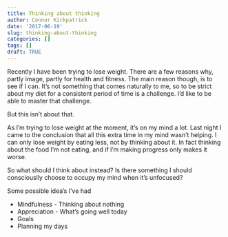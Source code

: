 ```yaml
---
title: Thinking about thinking
author: Connor Kirkpatrick
date: '2017-06-19'
slug: thinking-about-thinking
categories: []
tags: []
draft: TRUE
---
```


Recently I have been trying to lose weight. There are a few reasons why, partly image, partly for health and fitness. The main reason though, is to see if I can. It's not something that comes naturally to me, so to be strict about my diet for a consistent period of time is a challenge. I'd like to be able to master that challenge.

But this isn't about that.

As I'm trying to lose weight at the moment, it's on my mind a lot. Last night I came to the conclusion that all this extra time in my mind wasn't helping. I can only lose weight by eating less, not by thinking about it. In fact thinking about the food I'm not eating, and if I'm making progress only makes it worse.

So what should I think about instead? Is there something I should consciouslly choose to occupy my mind when it's unfocused?

Some possible idea's I've had

* Mindfulness - Thinking about nothing
* Appreciation - What's going well today
* Goals
* Planning my days


